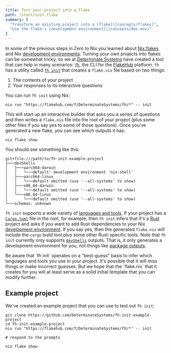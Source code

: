 ```yaml
---
title: Turn your project into a flake
path: /start/init-flake
summary: [
  "Transform an existing project into a [flake](/concepts/flakes)",
  "Use the flake's [development environment](/concepts/dev-env)"
]
---
```


In some of the previous steps in Zero to Nix you learned about [Nix flakes][flakes] and Nix [development environments][dev-env].
Turning your own projects into flakes can be somewhat tricky, so we at [Determinate Systems][detsys] have created a tool that can help in many scenarios: [`fh`][fh], the CLI for the [FlakeHub] platform.
`fh` has a utility called [`fh init`][fh-init] that creates a `flake.nix` file based on two things:

1. The contents of your project
1. Your responses to its interactive questions

You can run `fh init` using Nix:

```shell
nix run "https://flakehub.com/f/DeterminateSystems/fh/*" -- init
```

This will start up an interactive builder that asks you a series of questions and then writes a `flake.nix` file into the root of your project (plus some other files if you say yes to some of those questions).
Once you've generated a new flake, you can see which outputs it has:

```shell
nix flake show
```

You should see something like this:

```
git+file:///path/to/fh-init-example-project
├───devShells
│   ├───aarch64-darwin
│   │   └───default: development environment 'nix-shell'
│   ├───aarch64-linux
│   │   └───default omitted (use '--all-systems' to show)
│   ├───x86_64-darwin
│   │   └───default omitted (use '--all-systems' to show)
│   └───x86_64-linux
│       └───default omitted (use '--all-systems' to show)
└───schemas: unknown
```

`fh init` supports a wide variety of [languages and tools][handlers].
If your project has a [`Cargo.toml`][cargo-toml] file in the root, for example, then `fh init` infers that it's a [Rust] project and asks if you want to add Rust dependencies to your Nix [development environment][dev-env].
If you say yes, then the generated `flake.nix` will include the `cargo` build tool plus some other Rust-specific tools.
Note that `fh init` currently only supports [`devShells`][dev-env] outputs.
That is, it only generates a development environment for you, not things like [package outputs][packages].

<Admonition warning title="The limitations of `fh init`" id="fh-init-limitations" client:load>
Be aware that `fh init` operates on a "best-guess" basis to infer which languages and tools you use in your project.
It's possible that it will miss things or make incorrect guesses.
But we hope that the `flake.nix` that it creates for you will at least serve as a solid initial template that you can modify further.
</Admonition>

## Example project

We've created an example project that you can use to test out `fh init`:

```shell
git clone https://github.com/DeterminateSystems/fh-init-example-project
cd fh-init-example-project
nix run "https://flakehub.com/f/DeterminateSystems/fh/*" -- init

# respond to the prompts

nix flake show
```

[cargo-toml]: https://doc.rust-lang.org/cargo/reference/manifest.html
[detsys]: https://determinate.systems
[dev-env]: /concepts/dev-env
[fh]: https://github.com/DeterminateSystems/fh
[fh-init]: https://github.com/determinateSystems/fh#initialize-a-new-flakenix-from-scratch
[flakehub]: /concepts/flakehub
[flakes]: /concepts/flakes
[handlers]: https://github.com/DeterminateSystems/fh/tree/main/src/cli/cmd/init/handlers
[packages]: /concepts/packages
[rust]: https://rust-lang.org
